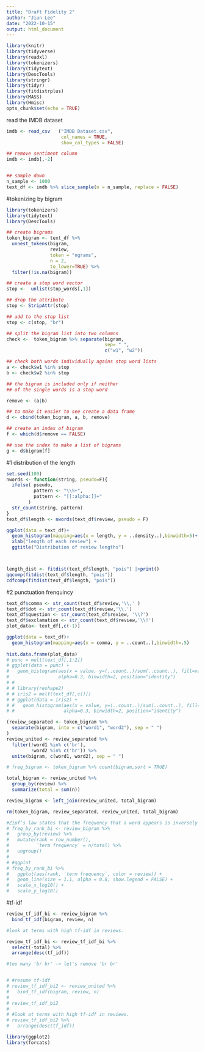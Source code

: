 ```yaml
---
title: "Draft Fidelity 2"
author: "Jiun Lee"
date: "2022-10-15"
output: html_document
---
```


```r
library(knitr)
library(tidyverse)
library(readxl)
library(tokenizers)
library(tidytext)
library(DescTools)
library(stringr)
library(tidyr)
library(fitdistrplus)
library(MASS)
library(Hmisc)
opts_chunk$set(echo = TRUE)
```

read the IMDB dataset

```r
imdb <- read_csv   ("IMDB Dataset.csv", 
                    col_names = TRUE,
                    show_col_types = FALSE)

## remove sentiment column
imdb <- imdb[,-2]


## sample down
n_sample <- 1000
text_df <- imdb %>% slice_sample(n = n_sample, replace = FALSE)

```


#tokenizing by bigram

```r
library(tokenizers)
library(tidytext)
library(DescTools)

## create bigrams
token_bigram <- text_df %>% 
  unnest_tokens(bigram, 
                review, 
                token = "ngrams", 
                n = 2, 
                to_lower=TRUE) %>% 
  filter(!is.na(bigram))

## create a stop word vector
stop <-  unlist(stop_words[,1])

## drop the attribute
stop <- StripAttr(stop)

## add to the stop list
stop <- c(stop, "br")

## split the bigram list into two columns
check <-  token_bigram %>% separate(bigram, 
                                    sep= " ", 
                                    c("w1", "w2"))

## check both words individually agains stop word lists
a <- check$w1 %in% stop
b <- check$w2 %in% stop

## the bigram is included only if neither 
## of the single words is a stop word

remove <- (a|b)

## to make it easier to see create a data frame
d <- cbind(token_bigram, a, b, remove)

## create an index of bigram
f <- which(d$remove == FALSE)

## use the index to make a list of bigrams
g <- d$bigram[f]


```

#1 distribution of the length
```r
set.seed(100)
nwords <- function(string, pseudo=F){
  ifelse( pseudo, 
          pattern <- "\\S+", 
          pattern <- "[[:alpha:]]+" 
        )
  str_count(string, pattern)
}
text_df$length <- nwords(text_df$review, pseudo = F)

ggplot(data = text_df)+
  geom_histogram(mapping=aes(x = length, y = ..density..),binwidth=5)+
  xlab("length of each review") +
  ggtitle("Distribution of review lengths")



length_dist <- fitdist(text_df$length, "pois") |>print()
qqcomp(fitdist(text_df$length, "pois"))
cdfcomp(fitdist(text_df$length, "pois"))


```


#2 punctuation frenquincy
```r
text_df$comma <- str_count(text_df$review,'\\,' )
text_df$dot <- str_count(text_df$review,'\\.')
text_df$question <- str_count(text_df$review, '\\?')
text_df$exclamation <- str_count(text_df$review,'\\!')
plot_data<- text_df[,c(-1)]

ggplot(data = text_df)+
  geom_histogram(mapping=aes(x = comma, y = ..count..),binwidth=.5)
  
hist.data.frame(plot_data)
# punc = melt(text_df[,1:2])
# ggplot(data = punc) +
#   geom_histogram(aes(x = value, y=(..count..)/sum(..count..), fill=variable), 
#                  alpha=0.3, binwidth=2, position="identity")
# # 
# # library(reshape2)
# # iris2 = melt(text_df[,c()])
# # ggplot(data = iris2) +
# #   geom_histogram(aes(x = value, y=(..count..)/sum(..count..), fill=variable), 
# #                  alpha=0.3, binwidth=2, position="identity")
```



```r
(review_separated <- token_bigram %>%  
  separate(bigram, into = c("word1", "word2"), sep = " ")
)
review_united <- review_separated %>%
  filter(!word1 %in% c('br'),
         !word2 %in% c('br')) %>%
  unite(bigram, c(word1, word2), sep = " ")

# freq_bigram <- token_bigram %>% count(bigram,sort = TRUE)

total_bigram <- review_united %>% 
  group_by(review) %>% 
  summarize(total = sum(n))

review_bigram <- left_join(review_united, total_bigram)

rm(token_bigram, review_separated, review_united, total_bigram)

#Zipf’s law states that the frequency that a word appears is inversely proportional to its rank.
# freq_by_rank_bi <- review_bigram %>% 
#   group_by(review) %>% 
#   mutate(rank = row_number(), 
#          `term frequency` = n/total) %>%
#   ungroup()
# 
# #ggplot
# freq_by_rank_bi %>% 
#   ggplot(aes(rank, `term frequency`, color = review)) + 
#   geom_line(size = 1.1, alpha = 0.8, show.legend = FALSE) + 
#   scale_x_log10() +
#   scale_y_log10()
```

#tf-idf
```r
review_tf_idf_bi <- review_bigram %>%
  bind_tf_idf(bigram, review, n)

#look at terms with high tf-idf in reviews.

review_tf_idf_bi <- review_tf_idf_bi %>%
  select(-total) %>%
  arrange(desc(tf_idf))

#too many 'br br' -> let's remove 'br br'


# #resume tf-idf
# review_tf_idf_bi2 <- review_united %>%
#   bind_tf_idf(bigram, review, n)
# 
# review_tf_idf_bi2 
# 
# #look at terms with high tf-idf in reviews.
# review_tf_idf_bi2 %>%
#   arrange(desc(tf_idf))

library(ggplot2)
library(forcats)


```


